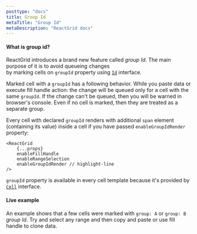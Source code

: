 ```yaml
---
posttype: "docs"
title: Group Id
metaTitle: "Group Id"
metaDescription: "ReactGrid docs"
---
```


#### What is group id?

ReactGrid introduces a brand new feature called *group Id*. The main purpose of it is to avoid queueing changes  
by marking cells on `groupId` property using [`Id`](/docs/3.1/7-api/1-types/4-id/) interface.

Marked cell with a `groupId` has a following behavior. While you paste data or execute fill handle action: the change will 
be queued only for a cell with the same `groupId`. If the change can't be queued, then you will be warned in browser's console.
Even if no cell is marked, then they are treated as a separate group.

Every cell with declared `groupId` renders with additional `span` element (containing its value) inside a cell if 
you have passed `enableGroupIdRender` property:

```tsx
<ReactGrid
    {...props}
    enableFillHandle
    enableRangeSelection
    enableGroupIdRender // highlight-line
/>
```

`groupId` property is available in every cell template because it's provided by [`Cell`](/docs/3.1/7-api/0-interfaces/4-cell/)
interface. 

#### Live example

An example shows that a few cells were marked with `group: A` or `group: B` *group Id*.
Try and select any range and then copy and paste or use fill handle to clone data. 

<GroupIdSample />